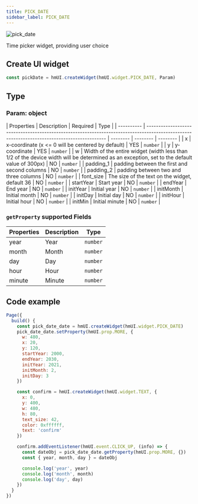 ```yaml
---
title: PICK_DATE
sidebar_label: PICK_DATE
---
```


![pick_date](/img/api/pick_date_sample.jpg)

Time picker widget, providing user choice

## Create UI widget

```js
const pickDate = hmUI.createWidget(hmUI.widget.PICK_DATE, Param)
```

## Type

### Param: object

| Properties | Description                                                                                                                                 | Required | Type     |
| ---------- | ------------------------------------------------------------------------------------------------------------------------------------------- | -------- | -------- | -------- |
| x          | x-coordinate (x \<= 0 will be centered by default)                                                                                   | YES      | `number` |
| y          | y-coordinate                                                                                                                        | YES      | `number` |
| w          | Width of the entire widget (width less than 1/2 of the device width will be determined as an exception, set to the default value of 300px) | NO       | `number` |
| padding_1  | padding between the first and second columns                                                                                                | NO       | `number` |
| padding_2  | padding between two and three columns                                                                                                       | NO       | `number` |
| font_size  | The size of the text on the widget, default 36                                                                                             | NO       | `number` |
| startYear  | Start year                                                                                                                                  | NO       | `number` |
| endYear    | End year                                                                                                                                     | NO       | `number` |
| initYear   | Initial year                                                                                                                                | NO       | `number` |
| initMonth  | Initial month                                                                                                                               | NO       | `number` |
| initDay    | Initial day                                                                                                                                 | NO       | `number` |
| initHour   | Initial hour                                                                                                                                | NO       | `number` |
| initMin    | Initial minute                                                                                                                              | NO       | `number` |

### `getProperty` supported Fields

| Properties | Description | Type     |
| ---------- | ----------- | -------- |
| year       | Year        | `number` |
| month      | Month       | `number` |
| day        | Day         | `number` |
| hour       | Hour        | `number` |
| minute     | Minute      | `number` |

## Code example

```js
Page({
  build() {
    const pick_date_date = hmUI.createWidget(hmUI.widget.PICK_DATE)
    pick_date_date.setProperty(hmUI.prop.MORE, {
      w: 480,
      x: 20,
      y: 120,
      startYear: 2000,
      endYear: 2030,
      initYear: 2021,
      initMonth: 2,
      initDay: 3
    })

    const confirm = hmUI.createWidget(hmUI.widget.TEXT, {
      x: 0,
      y: 400,
      w: 480,
      h: 80,
      text_size: 42,
      color: 0xffffff,
      text: 'confirm'
    })

    confirm.addEventListener(hmUI.event.CLICK_UP, (info) => {
      const dateObj = pick_date_date.getProperty(hmUI.prop.MORE, {})
      const { year, month, day } = dateObj

      console.log('year', year)
      console.log('month', month)
      console.log('day', day)
    })
  }
})
```
